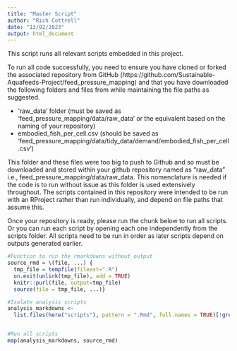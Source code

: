```yaml
---
title: "Master Script"
author: "Rich Cottrell"
date: "13/02/2023"
output: html_document
---
```


This script runs all relevant scripts embedded in this project. 

To run all code  successfully, you need to ensure you have cloned or forked the associated repository from GitHub (https://github.com/Sustainable-Aquafeeds-Project/feed_pressure_mapping) and that you have downloaded the following folders and files from <insert url> while maintaining the file paths as suggested. 

- 'raw_data' folder (must be saved as 'feed_pressure_mapping/data/raw_data' or the equivalent based on the naming of your repository)
-  embodied_fish_per_cell.csv (should be saved as 'feed_pressure_mapping/data/tidy_data/demand/embodied_fish_per_cell.csv')

This folder and these files were too big to push to Github and so must be downloaded and stored within your github repository named as "raw_data" i.e., feed_pressure_mapping/data/raw_data. This nomenclature is needed if the code is to run without issue as this folder is used extensively throughout. The scripts contained in this repository were intended to be run with an RProject rather than run individually, and depend on file paths that assume this.

Once your repository is ready, please run the chunk below to run all scripts. Or you can run each script by opening each one independently from the scripts folder. 
All scripts need to be run in order as later scripts depend on outputs generated earlier.

```r

#Function to run the rmarkdowns without output
source_rmd = \(file, ...) {
  tmp_file = tempfile(fileext=".R")
  on.exit(unlink(tmp_file), add = TRUE)
  knitr::purl(file, output=tmp_file)
  source(file = tmp_file, ...)}

#Isolate analysis scripts
analysis_markdowns <- 
  list.files(here("scripts"), pattern = ".Rmd", full.names = TRUE)[!grepl("00_tidying_data.Rmd", list.files(here("scripts"), pattern = ".Rmd", full.names = TRUE))]


#Run all scripts
map(analysis_markdowns, source_rmd)
```

